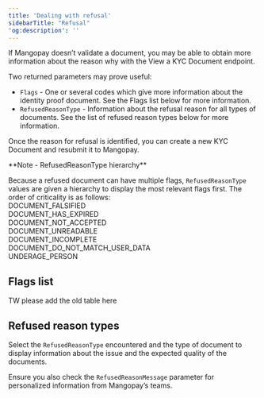 ```yaml
---
title: 'Dealing with refusal'
sidebarTitle: "Refusal" 
'og:description': ''  
---
```


If Mangopay doesn’t validate a document, you may be able to obtain more information about the reason why with the View a KYC Document endpoint.  

Two returned parameters may prove useful:  
- `Flags` - One or several codes which give more information about the identity proof document. See the Flags list below for more information.  
- `RefusedReasonType` - Information about the refusal reason for all types of documents. See the list of refused reason types below for more information.  

Once the reason for refusal is identified, you can create a new KYC Document and resubmit it to Mangopay.  

<Note>  
**Note - RefusedReasonType hierarchy** 
  
Because a refused document can have multiple flags, `RefusedReasonType` values are given a hierarchy to display the most relevant flags first. The order of criticality is as follows:  
DOCUMENT_FALSIFIED  
DOCUMENT_HAS_EXPIRED  
DOCUMENT_NOT_ACCEPTED  
DOCUMENT_UNREADABLE  
DOCUMENT_INCOMPLETE  
DOCUMENT_DO_NOT_MATCH_USER_DATA  
UNDERAGE_PERSON  
</Note>  

## Flags list

 TW please add the old table here  

## Refused reason types  

Select the `RefusedReasonType` encountered and the type of document to display information about the issue and the expected quality of the documents.  

Ensure you also check the `RefusedReasonMessage` parameter for personalized information from Mangopay’s teams.